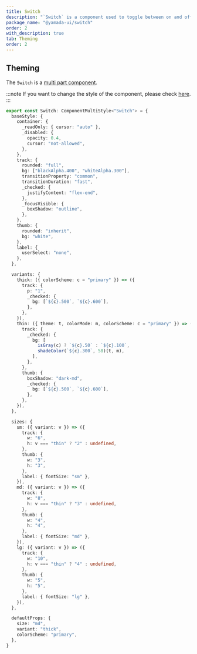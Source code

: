 ```yaml
---
title: Switch
description: "`Switch` is a component used to toggle between on and off states."
package_name: "@yamada-ui/switch"
order: 2
with_description: true
tab: Theming
order: 2
---
```


## Theming

The `Switch` is a [multi part component](/styled-system/theming/component-styles#multi-part-components).

:::note
If you want to change the style of the component, please check [here](/styled-system/theming/customize-theme#changing-the-style-of-components).
:::

```ts
export const Switch: ComponentMultiStyle<"Switch"> = {
  baseStyle: {
    container: {
      _readOnly: { cursor: "auto" },
      _disabled: {
        opacity: 0.4,
        cursor: "not-allowed",
      },
    },
    track: {
      rounded: "full",
      bg: ["blackAlpha.400", "whiteAlpha.300"],
      transitionProperty: "common",
      transitionDuration: "fast",
      _checked: {
        justifyContent: "flex-end",
      },
      _focusVisible: {
        boxShadow: "outline",
      },
    },
    thumb: {
      rounded: "inherit",
      bg: "white",
    },
    label: {
      userSelect: "none",
    },
  },

  variants: {
    thick: ({ colorScheme: c = "primary" }) => ({
      track: {
        p: "1",
        _checked: {
          bg: [`${c}.500`, `${c}.600`],
        },
      },
    }),
    thin: ({ theme: t, colorMode: m, colorScheme: c = "primary" }) => ({
      track: {
        _checked: {
          bg: [
            isGray(c) ? `${c}.50` : `${c}.100`,
            shadeColor(`${c}.300`, 58)(t, m),
          ],
        },
      },
      thumb: {
        boxShadow: "dark-md",
        _checked: {
          bg: [`${c}.500`, `${c}.600`],
        },
      },
    }),
  },

  sizes: {
    sm: ({ variant: v }) => ({
      track: {
        w: "6",
        h: v === "thin" ? "2" : undefined,
      },
      thumb: {
        w: "3",
        h: "3",
      },
      label: { fontSize: "sm" },
    }),
    md: ({ variant: v }) => ({
      track: {
        w: "8",
        h: v === "thin" ? "3" : undefined,
      },
      thumb: {
        w: "4",
        h: "4",
      },
      label: { fontSize: "md" },
    }),
    lg: ({ variant: v }) => ({
      track: {
        w: "10",
        h: v === "thin" ? "4" : undefined,
      },
      thumb: {
        w: "5",
        h: "5",
      },
      label: { fontSize: "lg" },
    }),
  },

  defaultProps: {
    size: "md",
    variant: "thick",
    colorScheme: "primary",
  },
}
```
